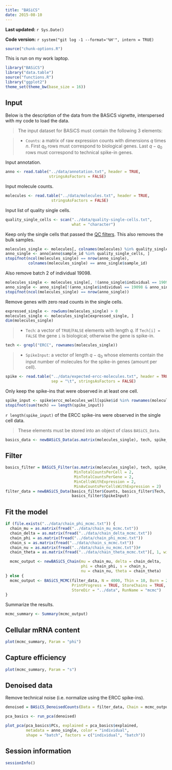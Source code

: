 ```yaml
---
title: "BASiCS"
date: 2015-08-10
---
```


**Last updated:** `r Sys.Date()`

**Code version:** `r system("git log -1 --format='%H'", intern = TRUE)`

```r
source("chunk-options.R")
```

This is run on my work laptop.

```r
library("BASiCS")
library("data.table")
source("functions.R")
library("ggplot2")
theme_set(theme_bw(base_size = 16))
```

##  Input

Below is the description of the data from the BASiCS vignette, interspersed with my code to load the data.

> The input dataset for BASiCS must contain the following 3 elements:

> * `Counts`: a matrix of raw expression counts with dimensions $q$ times $n$. First $q_0$ rows must correspond to biological genes. Last $q-q_0$ rows must correspond to technical spike-in genes.

Input annotation.

```r
anno <- read.table("../data/annotation.txt", header = TRUE,
                   stringsAsFactors = FALSE)
```

Input molecule counts.

```r
molecules <- read.table("../data/molecules.txt", header = TRUE,
                    stringsAsFactors = FALSE)
```

Input list of quality single cells.

```r
quality_single_cells <- scan("../data/quality-single-cells.txt",
                             what = "character")
```

Keep only the single cells that passed the [QC filters](qc-cell-ipsc.html).
This also removes the bulk samples.

```r
molecules_single <- molecules[, colnames(molecules) %in% quality_single_cells]
anno_single <- anno[anno$sample_id %in% quality_single_cells, ]
stopifnot(ncol(molecules_single) == nrow(anno_single),
          colnames(molecules_single) == anno_single$sample_id)
```

Also remove batch 2 of individual 19098.

```r
molecules_single <- molecules_single[, !(anno_single$individual == 19098 & anno_single$batch == 2)]
anno_single <- anno_single[!(anno_single$individual == 19098 & anno_single$batch == 2), ]
stopifnot(ncol(molecules_single) == nrow(anno_single))
```

Remove genes with zero read counts in the single cells.

```r
expressed_single <- rowSums(molecules_single) > 0
molecules_single <- molecules_single[expressed_single, ]
dim(molecules_single)
```

> * `Tech`: a vector of `TRUE`/`FALSE` elements with length $q$. If `Tech[i] = FALSE` the gene `i` is biological; otherwise the gene is spike-in.

```r
tech <- grepl("ERCC", rownames(molecules_single))
```

> * `SpikeInput`: a vector of length $q-q_0$ whose elements contain the input number of molecules for the spike-in genes (amount per cell).

```r
spike <- read.table("../data/expected-ercc-molecules.txt", header = TRUE,
                    sep = "\t", stringsAsFactors = FALSE)
```

Only keep the spike-ins that were observed in at least one cell.

```r
spike_input <- spike$ercc_molecules_well[spike$id %in% rownames(molecules_single)]
stopifnot(sum(tech) == length(spike_input))
```

`r length(spike_input)` of the ERCC spike-ins were observed in the single cell data.

> These elements must be stored into an object of class `BASiCS_Data`.

```r
basics_data <- newBASiCS_Data(as.matrix(molecules_single), tech, spike_input)
```

## Filter

```r
basics_filter = BASiCS_Filter(as.matrix(molecules_single), tech, spike_input, 
                              MinTotalCountsPerCell = 2,
                              MinTotalCountsPerGene = 2, 
                              MinCellsWithExpression = 2,
                              MinAvCountsPerCellsWithExpression = 2)
filter_data = newBASiCS_Data(basics_filter$Counts, basics_filter$Tech,
                             basics_filter$SpikeInput)
```

## Fit the model

```r
if (file.exists("../data/chain_phi_mcmc.txt")) {
  chain_mu = as.matrix(fread("../data/chain_mu_mcmc.txt"))
  chain_delta = as.matrix(fread("../data/chain_delta_mcmc.txt"))
  chain_phi = as.matrix(fread("../data/chain_phi_mcmc.txt"))
  chain_s = as.matrix(fread("../data/chain_s_mcmc.txt"))
  chain_nu = as.matrix(fread("../data/chain_nu_mcmc.txt"))#
  chain_theta = as.matrix(fread("../data/chain_theta_mcmc.txt")[, 1, with = FALSE])

  mcmc_output <- newBASiCS_Chain(mu = chain_mu, delta = chain_delta,
                                 phi = chain_phi, s = chain_s,
                                 nu = chain_nu, theta = chain_theta)
} else {
  mcmc_output <- BASiCS_MCMC(filter_data, N = 4000, Thin = 10, Burn = 2000,
                             PrintProgress = TRUE, StoreChains = TRUE,
                             StoreDir = "../data", RunName = "mcmc")
}
```

Summarize the results.

```r
mcmc_summary <- Summary(mcmc_output)
```

## Cellular mRNA content

```r
plot(mcmc_summary, Param = "phi")
```

## Capture efficiency

```r
plot(mcmc_summary, Param = "s")
```

## Denoised data

Remove technical noise (i.e. normalize using the ERCC spike-ins).

```r
denoised = BASiCS_DenoisedCounts(Data = filter_data, Chain = mcmc_output)
```

```r
pca_basics <- run_pca(denoised)
```

```r
plot_pca(pca_basics$PCs, explained = pca_basics$explained,
         metadata = anno_single, color = "individual",
         shape = "batch", factors = c("individual", "batch"))
```

## Session information

```r
sessionInfo()
```
